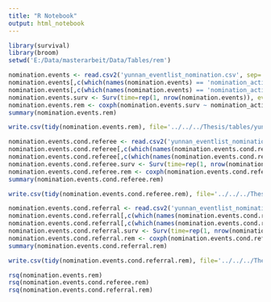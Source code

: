---
title: "R Notebook"
output: html_notebook
---


```{r}
library(survival)
library(broom)
setwd('E:/Data/masterarbeit/Data/Tables/rem')
```


```{r}
nomination.events <- read.csv2('yunnan_eventlist_nomination.csv', sep=',')
nomination.events[,c(which(names(nomination.events) == 'nomination_activity'):which(names(nomination.events) == 'network_time'))] <- log1p(nomination.events[,c(which(names(nomination.events) == 'nomination_activity'):which(names(nomination.events) == 'network_time'))])
nomination.events[,c(which(names(nomination.events) == 'nomination_activity'):which(names(nomination.events) == 'network_time'))] <- scale(nomination.events[,c(which(names(nomination.events) == 'nomination_activity'):which(names(nomination.events) == 'network_time'))])
nomination.events.surv <- Surv(time=rep(1, nrow(nomination.events)), event=nomination.events$IS_OBSERVED)
nomination.events.rem <- coxph(nomination.events.surv ~ nomination_activity +  reciprocation + repetition + exact_reciprocation +transitive_tie + cyclical_tie + triangle_effect_children + triangle_effect_parents + network_activity + network_time + referee_age + referral_age + age_difference + referee_gender + referral_gender + gender_difference + referee_relatives + referral_relatives + relatives_difference + strata(EVENT_INTERVAL), data=nomination.events)
summary(nomination.events.rem)
```
```{r}
write.csv(tidy(nomination.events.rem), file='../../../Thesis/tables/yunnan_rem.csv')
```

```{r}
nomination.events.cond.referee <- read.csv2('yunnan_eventlist_nomination_cond_referee.csv', sep=',')
nomination.events.cond.referee[,c(which(names(nomination.events.cond.referee) == 'nomination_activity'):which(names(nomination.events.cond.referee) == 'network_time'))] <- log1p(nomination.events.cond.referee[,c(which(names(nomination.events.cond.referee) == 'nomination_activity'):which(names(nomination.events.cond.referee) == 'network_time'))])
nomination.events.cond.referee[,c(which(names(nomination.events.cond.referee) == 'nomination_activity'):which(names(nomination.events.cond.referee) == 'network_time'))] <- scale(nomination.events.cond.referee[,c(which(names(nomination.events.cond.referee) == 'nomination_activity'):which(names(nomination.events.cond.referee) == 'network_time'))])
nomination.events.cond.referee.surv <- Surv(time=rep(1, nrow(nomination.events.cond.referee)), event=nomination.events.cond.referee$IS_OBSERVED)
nomination.events.cond.referee.rem <- coxph(nomination.events.cond.referee.surv ~ reciprocation + network_activity + network_time + referee_age + referral_age + age_difference + referee_gender + referral_gender + gender_difference + referee_relatives + referral_relatives + relatives_difference + strata(EVENT_INTERVAL), data=nomination.events.cond.referee) # all except reciprocation, network actitity/time NAN??
summary(nomination.events.cond.referee.rem)
```
```{r}
write.csv(tidy(nomination.events.cond.referee.rem), file='../../../Thesis/tables/yunnan_rem_cond_sender.csv')
```
```{r}
nomination.events.cond.referral <- read.csv2('yunnan_eventlist_nomination_cond_referral.csv', sep=',')
nomination.events.cond.referral[,c(which(names(nomination.events.cond.referral) == 'nomination_activity'):which(names(nomination.events.cond.referral) == 'network_time'))] <- log1p(nomination.events.cond.referral[,c(which(names(nomination.events.cond.referral) == 'nomination_activity'):which(names(nomination.events.cond.referral) == 'network_time'))])
nomination.events.cond.referral[,c(which(names(nomination.events.cond.referral) == 'nomination_activity'):which(names(nomination.events.cond.referral) == 'network_time'))] <- scale(nomination.events.cond.referral[,c(which(names(nomination.events.cond.referral) == 'nomination_activity'):which(names(nomination.events.cond.referral) == 'network_time'))])
nomination.events.cond.referral.surv <- Surv(time=rep(1, nrow(nomination.events.cond.referral)), event=nomination.events.cond.referral$IS_OBSERVED)
nomination.events.cond.referral.rem <- coxph(nomination.events.cond.referral.surv ~ nomination_activity +  reciprocation + repetition + exact_reciprocation +transitive_tie + cyclical_tie + triangle_effect_children + triangle_effect_parents + network_activity + network_time + referee_age + referral_age + age_difference + referee_gender + referral_gender + gender_difference + referee_relatives + referral_relatives + relatives_difference + strata(EVENT_INTERVAL), data=nomination.events.cond.referral)
summary(nomination.events.cond.referral.rem)
```
```{r}
write.csv(tidy(nomination.events.cond.referral.rem), file='../../../Thesis/tables/yunnan_rem_cond_receiver.csv')
```

```{r}
rsq(nomination.events.rem)
rsq(nomination.events.cond.referee.rem)
rsq(nomination.events.cond.referral.rem)
```
